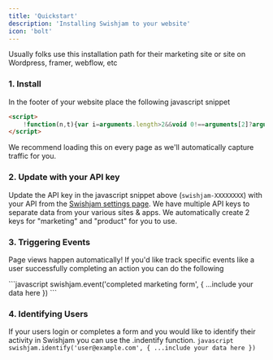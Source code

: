 ```yaml
---
title: 'Quickstart'
description: 'Installing Swishjam to your website'
icon: 'bolt'
---
```


<Tip>Usually folks use this installation path for their marketing site or site on Wordpress, framer, webflow, etc</Tip>

### 1. Install 
In the footer of your website place the following javascript snippet
```html
<script>
    !function(n,t){var i=arguments.length>2&&void 0!==arguments[2]?arguments[2]:{};window.swishjamEvents=[],window.Swishjam=window.Swishjam||{},window.Swishjam.stubbed=!0,window.Swishjam.event=window.Swishjam.event||function(){for(var n=arguments.length,t=new Array(n),i=0;i<n;i++)t[i]=arguments[i];window.swishjamEvents.push({method:"event",args:t})},window.Swishjam.identify=window.Swishjam.identify||function(){for(var n=arguments.length,t=new Array(n),i=0;i<n;i++)t[i]=arguments[i];window.swishjamEvents.push({method:"identify",args:t})},window.Swishjam.setOrganization=window.Swishjam.setOrganization||function(){for(var n=arguments.length,t=new Array(n),i=0;i<n;i++)t[i]=arguments[i];window.swishjamEvents.push({method:"setOrganization",args:t})},window.Swishjam.logout=window.Swishjam.ogout||function(){window.swishjamEvents.push({method:"logout"})},window.Swishjam.getSession=window.Swishjam.getSession||function(){console.warn("SwishjamJS not loaded yet, cannot call `getSession`.")},window.Swishjam.newSession=window.Swishjam.newSession||function(){console.warn("SwishjamJS not loaded yet, cannot call `newSession`.")};var e=document.createElement("script");e.setAttribute("src",n),e.setAttribute("data-api-key",t),i.apiEndpoint&&e.setAttribute("data-api-endpoint",i.apiEndpoint),i.maxEventsInMemory&&e.setAttribute("data-max-events-in-memory",i.maxEventsInMemory),i.reportingHeartbeatMs&&e.setAttribute("data-reporting-heartbeat-ms",i.reportingHeartbeatMs),document.head.appendChild(e)}("https://unpkg.com/@swishjam/cdn@latest/build.js","swishjam-API-XXXXXXXX");
</script>
```

<Info>We recommend loading this on every page as we'll automatically capture traffic for you.</Info>

### 2. Update with your API key
Update the API key in the javascript snippet above (`swishjam-XXXXXXXX`) with your API from the <a target="_blank" href="https://app.swishjam.com/settings">Swishjam settings page</a>.  We have multiple API keys to separate data from your various sites & apps. We automatically create 2 keys for "marketing" and "product" for you to use.

### 3. Triggering Events 
<Tip>Page views happen automatically! If you'd like track specific events like a user successfully completing an action you can do the following</Tip>

<Steps>
    <Step title="Verify Swishjam is loaded in your footer">
    </Step>
    <Step title="Trigger your event">
        ```javascript
        swishjam.event('completed marketing form', {
        ...include your data here
        })
        ```
    </Step>
</Steps>

### 4. Identifying Users

If your users login or completes a form and you would like to identify their activity in Swishjam you can use the .indentify function.
<Steps>
    <Step title="Verify Swishjam is loaded in your footer">
    </Step>
    <Step title="Trigger your event">
        ```javascript
        swishjam.identify('user@example.com', {
            ...include your data here
        })
        ```
    </Step>
</Steps>